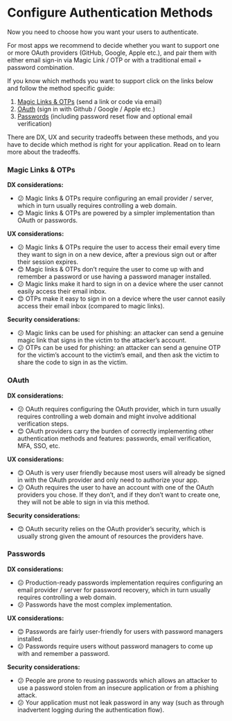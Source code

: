 
# Configure Authentication Methods

Now you need to choose how you want your users to authenticate.

For most apps we recommend to decide whether you want to support one or more
OAuth providers (GitHub, Google, Apple etc.), and pair them with either email
sign-in via Magic Link / OTP or with a traditional email + password combination.

<ExampleMethods />

If you know which methods you want to support click on the links below and
follow the method specific guide:

1. [Magic Links & OTPs](/config/email) (send a link or code via email)
2. [OAuth](/config/oauth) (sign in with Github / Google / Apple etc.)
3. [Passwords](/config/passwords) (including password reset flow and optional
   email verification)

There are DX, UX and security tradeoffs between these methods, and you have to
decide which method is right for your application. Read on to learn more about
the tradeoffs.

### Magic Links & OTPs

**DX considerations:**

- 😕 Magic links & OTPs require configuring an email provider / server, which in
  turn usually requires controlling a web domain.
- 😊 Magic links & OTPs are powered by a simpler implementation than OAuth or
  passwords.

**UX considerations:**

- 😕 Magic links & OTPs require the user to access their email every time they
  want to sign in on a new device, after a previous sign out or after their
  session expires.
- 😊 Magic links & OTPs don’t require the user to come up with and remember a
  password or use having a password manager installed.
- 😕 Magic links make it hard to sign in on a device where the user cannot
  easily access their email inbox.
- 😊 OTPs make it easy to sign in on a device where the user cannot easily
  access their email inbox (compared to magic links).

**Security considerations:**

- 😕 Magic links can be used for phishing: an attacker can send a genuine magic
  link that signs in the victim to the attacker’s account.
- 😕 OTPs can be used for phishing: an attacker can send a genuine OTP for the
  victim’s account to the victim’s email, and then ask the victim to share the
  code to sign in as the victim.

### OAuth

**DX considerations:**

- 😕 OAuth requires configuring the OAuth provider, which in turn usually
  requires controlling a web domain and might involve additional verification
  steps.
- 😊 OAuth providers carry the burden of correctly implementing other
  authentication methods and features: passwords, email verification, MFA, SSO,
  etc.

**UX considerations:**

- 😊 OAuth is very user friendly because most users will already be signed in
  with the OAuth provider and only need to authorize your app.
- 😕 OAuth requires the user to have an account with one of the OAuth providers
  you chose. If they don’t, and if they don’t want to create one, they will not
  be able to sign in via this method.

**Security considerations:**

- 😊 OAuth security relies on the OAuth provider’s security, which is usually
  strong given the amount of resources the providers have.

### Passwords

**DX considerations:**

- 😐 Production-ready passwords implementation requires configuring an email
  provider / server for password recovery, which in turn usually requires
  controlling a web domain.
- 😕 Passwords have the most complex implementation.

**UX considerations:**

- 😊 Passwords are fairly user-friendly for users with password managers
  installed.
- 😕 Passwords require users without password managers to come up with and
  remember a password.

**Security considerations:**

- 😕 People are prone to reusing passwords which allows an attacker to use a
  password stolen from an insecure application or from a phishing attack.
- 😕 Your application must not leak password in any way (such as through
  inadvertent logging during the authentication flow).
